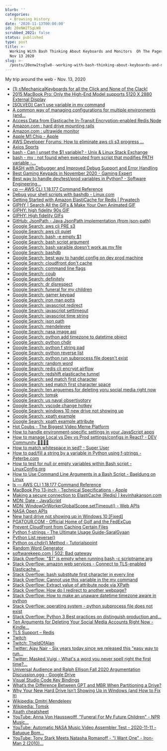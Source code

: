 ```yaml
---
blurb: ''
categories:
  - Browsing History
date: '2020-11-13T00:00:00'
id: 20eNW2TSgLW8
scrubbed_2021: false
status: published
type: post
title: >-
  Working With Bash Thinking About Keyboards and Monitors  Oh The Pages I Goed 
  Nov 13 2020
slug: >-
  /posts/20enw2tsglw8--working-with-bash-thinking-about-keyboards-and-monitors--oh-the-pages-i-goed--nov-13-2020
---
```


My trip around the web - Nov. 13, 2020

- [(1) r/MechanicalKeyboards for all the Click and None of the Clack!](https://www.reddit.com/r/MechanicalKeyboards/)
- [2015 MacBook Pro: Only the High-End Model supports 5120 X 2880 External Display](https://macperformanceguide.com/blog/2015/20150610_0824-MacBookPro2015-external-resolution.html)
- [[SOLVED] Can't use variable in mv command](https://www.linuxquestions.org/questions/linux-general-1/can%27t-use-variable-in-mv-command-811009/)
- [A common way of managing configurations for multiple environments (and...](https://itnext.io/a-standard-way-of-managing-configurations-for-multiple-environments-and-clouds-ee8d54703efc)
- [Access Data from Elasticache In-Transit Encryption-enabled Redis Node](https://aws.amazon.com/premiumsupport/knowledge-center/elasticache-connect-redis-node/)
- [Amazon.com : hard drive mounting rails](https://www.amazon.com/s?k=hard+drive+mounting+rails&crid=Q6XQ4KY8ZMMQ&sprefix=harddrive+mount%2Caps%2C174&ref=nb_sb_ss_sc_8_15)
- [Amazon.com : ultrawide monitor](https://www.amazon.com/s?k=ultrawide+monitor&crid=JAHIZSJGS691&sprefix=ultra%2Caps%2C223&ref=nb_sb_ss_ts-a-p_3_5)
- [Apple M1 Chip - Apple](https://www.apple.com/mac/m1/)
- [AWS Developer Forums: How to eliminate aws cli s3 progress ...](https://forums.aws.amazon.com/message.jspa?messageID=762741)
- [Axios Sports](https://www.axios.com/newsletters/axios-sports?id=4&name=Sports)
- [bash - Can I unset the $1 variable? - Unix & Linux Stack Exchange](https://unix.stackexchange.com/questions/365710/can-i-unset-the-1-variable)
- [bash - mv : not found when executed from script that modifies PATH variable -...](https://unix.stackexchange.com/questions/360972/mv-not-found-when-executed-from-script-that-modifies-path-variable)
- [BASH with Debugger and Improved Debug Support and Error Handling](http://bashdb.sourceforge.net/)
- [Best Gaming Keypads in November 2020 - Gaming Expert](https://www.gamingexpert.net/best-gaming-keypads/)
- [Best way to handle dev/test/prod variables in Python? - Software Engineering...](https://softwareengineering.stackexchange.com/questions/342788/best-way-to-handle-dev-test-prod-variables-in-python/342790)
- [cp — AWS CLI 1.18.177 Command Reference](https://docs.aws.amazon.com/cli/latest/reference/s3/cp.html)
- [Debug your shell scripts with bashdb - Linux.com](https://www.linux.com/news/debug-your-shell-scripts-bashdb/)
- [Getting Started with Amazon ElastiCache for Redis | Prwatech](https://prwatech.in/blog/aws/getting-started-with-amazon-elasticache-for-redis/)
- [GIPHY | Search All the GIFs & Make Your Own Animated GIF](https://giphy.com/)
- [GIPHY: high fidelity 90s GIF](https://giphy.com/gifs/90s-80s-efUcLJePY6RkA)
- [GIPHY: High fidelity GIFs](https://giphy.com/search/high-fidelity)
- [GitHub: JsonPath - Java JsonPath implementation (from json-path)](https://github.com/json-path/JsonPath)
- [Google Search: aws cli PRE s3](https://www.google.com/search?client=safari&rls=en&q=aws+cli+PRE+s3&ie=UTF-8&oe=UTF-8)
- [Google Search: aws cli quiet](https://www.google.com/search?client=safari&rls=en&q=aws+cli+quiet&ie=UTF-8&oe=UTF-8)
- [Google Search: bash -e empty $1](https://www.google.com/search?newwindow=1&client=safari&rls=en&ei=UFSvX5HtBqLz5gLl9qLwAw&q=bash+-e+empty+%241&oq=bash+-e+empty+%241&gs_lcp=CgZwc3ktYWIQAzoECAAQR1DJDFisEGDUEWgAcAJ4AIABXIgBqQGSAQEymAEAoAEBqgEHZ3dzLXdpesgBCMABAQ&sclient=psy-ab&ved=0ahUKEwiR1Y2CkYHtAhWiuVkKHWW7CD4Q4dUDCAw&uact=5)
- [Google Search: bash script argument](https://www.google.com/search?client=safari&rls=en&q=bash+script+argument&ie=UTF-8&oe=UTF-8)
- [Google Search: bash varaible doesn't work as mv file](https://www.google.com/search?client=safari&rls=en&q=bash+varaible+doesn%27t+work+as+mv+file&ie=UTF-8&oe=UTF-8)
- [Google Search: bashdb](https://www.google.com/search?client=safari&rls=en&q=bashdb&ie=UTF-8&oe=UTF-8)
- [Google Search: best way to handel config on dev prod machine](https://www.google.com/search?client=safari&rls=en&q=best+way+to+handel+config+on+dev+prod+machine&ie=UTF-8&oe=UTF-8)
- [Google Search: cloudfront don't cache](https://www.google.com/search?client=safari&rls=en&q=cloudfront+don%27t+cache&ie=UTF-8&oe=UTF-8)
- [Google Search: command line flags](https://www.google.com/search?client=safari&rls=en&q=command+line+flags&ie=UTF-8&oe=UTF-8)
- [Google Search: coub](https://www.google.com/search?client=safari&rls=en&q=coub&ie=UTF-8&oe=UTF-8)
- [Google Search: definitely](https://www.google.com/search?client=safari&rls=en&q=definitely&ie=UTF-8&oe=UTF-8)
- [Google Search: dr disrespect](https://www.google.com/search?client=safari&rls=en&q=dr+disrespect&ie=UTF-8&oe=UTF-8)
- [Google Search: funeral for my children](https://www.google.com/search?client=safari&rls=en&q=funeral+for+my+children&ie=UTF-8&oe=UTF-8)
- [Google Search: gamer keypad](https://www.google.com/search?client=safari&rls=en&q=gamer+keypad&ie=UTF-8&oe=UTF-8)
- [Google Search: iron man potts](https://www.google.com/search?client=safari&rls=en&q=iron+man+potts&ie=UTF-8&oe=UTF-8)
- [Google Search: javascript redirect](https://www.google.com/search?client=safari&rls=en&q=javascript+redirect&ie=UTF-8&oe=UTF-8)
- [Google Search: javascript settimeout](https://www.google.com/search?client=safari&rls=en&q=javascript+settimeout&ie=UTF-8&oe=UTF-8)
- [Google Search: javascript time string](https://www.google.com/search?client=safari&rls=en&q=javascript+time+string&ie=UTF-8&oe=UTF-8)
- [Google Search: json path](https://www.google.com/search?client=safari&rls=en&q=json+path&ie=UTF-8&oe=UTF-8)
- [Google Search: mendelevee](https://www.google.com/search?client=safari&rls=en&q=mendelevee&ie=UTF-8&oe=UTF-8)
- [Google Search: nasa image api](https://www.google.com/search?client=safari&rls=en&q=nasa+image+api&ie=UTF-8&oe=UTF-8)
- [Google Search: python add timezone to datetime object](https://www.google.com/search?client=safari&rls=en&q=python+add+timezone+to+datetime+object&ie=UTF-8&oe=UTF-8)
- [Google Search: python chdir](https://www.google.com/search?client=safari&rls=en&q=python+chdir&ie=UTF-8&oe=UTF-8)
- [Google Search: python f string pad](https://www.google.com/search?client=safari&rls=en&q=python+f+string+pad&ie=UTF-8&oe=UTF-8)
- [Google Search: python reverse list](https://www.google.com/search?client=safari&rls=en&q=python+reverse+list&ie=UTF-8&oe=UTF-8)
- [Google Search: python run subprocess file doesn't exist](https://www.google.com/search?client=safari&rls=en&q=python+run+subprocess+file+doesn%27t+exist&ie=UTF-8&oe=UTF-8)
- [Google Search: random word](https://www.google.com/search?client=safari&rls=en&q=random+word&ie=UTF-8&oe=UTF-8)
- [Google Search: redis cli encrypt airflow](https://www.google.com/search?newwindow=1&client=safari&rls=en&ei=Yq2uX5SlIqOA5wLd2buwAw&q=redis+cli+encrypt+airflow&oq=redis+cli+encrypt+airflow&gs_lcp=CgZwc3ktYWIQAzoECAAQRzoJCAAQyQMQFhAeOggIIRAWEB0QHjoFCCEQoAE6BwghEAoQoAFQ194CWJTmAmCw5wJoAHABeACAAbEBiAGmB5IBAzMuNZgBAKABAaoBB2d3cy13aXrIAQjAAQE&sclient=psy-ab&ved=0ahUKEwiU3pTp8f_sAhUjwFkKHd3sDjYQ4dUDCAw&uact=5)
- [Google Search: redshift elasticache tunnel](https://www.google.com/search?newwindow=1&client=safari&rls=en&ei=H62uX7nPLeHR5gLLibvACQ&q=redshift+elasticache+tunnel&oq=redshift+elasticache+tunnel&gs_lcp=CgZwc3ktYWIQAzIFCCEQoAEyBQghEKABMgUIIRCgAToECAAQRzoFCCEQqwJQw0dYgE1g8k5oAHAEeACAAaYBiAH7BZIBAzAuNpgBAKABAaoBB2d3cy13aXrIAQjAAQE&sclient=psy-ab&ved=0ahUKEwj52qbJ8f_sAhXhqFkKHcvEDpgQ4dUDCAw&uact=5)
- [Google Search: sed match first character](https://www.google.com/search?client=safari&rls=en&q=sed+match+first+character&ie=UTF-8&oe=UTF-8)
- [Google Search: sed match first character space](https://www.google.com/search?client=safari&rls=en&q=sed+match+first+character+space&ie=UTF-8&oe=UTF-8)
- [Google Search: ten arguemes for deleting yoru social media right now](https://www.google.com/search?client=safari&rls=en&q=ten+arguemes+for+deleting+yoru+social+media+right+now&ie=UTF-8&oe=UTF-8)
- [Google Search: tomsk](https://www.google.com/search?client=safari&rls=en&q=tomsk&ie=UTF-8&oe=UTF-8)
- [Google Search: us naval obsertivotory](https://www.google.com/search?client=safari&rls=en&q=us+naval+obsertivotory&ie=UTF-8&oe=UTF-8)
- [Google Search: vscode change hotkey](https://www.google.com/search?client=safari&rls=en&q=vscode+change+hotkey&ie=UTF-8&oe=UTF-8)
- [Google Search: windows 10 new drive not showing up](https://www.google.com/search?client=safari&rls=en&q=windows+10+new+drive+not+showing+up&ie=UTF-8&oe=UTF-8)
- [Google Search: xpath example](https://www.google.com/search?client=safari&rls=en&q=xpath+example&ie=UTF-8&oe=UTF-8)
- [Google Search: xpath example attribute](https://www.google.com/search?client=safari&rls=en&q=xpath+example+attribute&ie=UTF-8&oe=UTF-8)
- [Hot Coubs - The Biggest Video Meme Platform](https://coub.com/)
- [How to handle environment-specific settings in your JavaScript apps](https://www.freecodecamp.org/news/environment-settings-in-javascript-apps-c5f9744282b6/)
- [How to manage Local vs Dev vs Prod settings/configs in React? - DEV Community 👩‍💻👨‍💻](https://dev.to/thammuio/how-to-manage-local-vs-dev-vs-prod-settingsconfigs-in-react-2c2d)
- [How to match whitespace in sed? - Super User](https://superuser.com/questions/112834/how-to-match-whitespace-in-sed)
- [How to pad/fill a string by a variable in Python using f-strings - Peterbe.com](https://www.peterbe.com/plog/how-to-pad-fill-string-by-variable-python)
- [How to test for null or empty variables within Bash script - LinuxConfig.org](https://linuxconfig.org/how-to-test-for-null-or-empty-variables-within-bash-script)
- [How to Use Command Line Arguments in a Bash Script - Baeldung on Linux](https://www.baeldung.com/linux/use-command-line-arguments-in-bash-script)
- [ls — AWS CLI 1.18.177 Command Reference](https://docs.aws.amazon.com/cli/latest/reference/s3/ls.html)
- [MacBook Pro 13-inch - Technical Specifications - Apple](https://www.apple.com/macbook-pro-13/specs/)
- [Making a secure connection to ElastiCache (Redis) | kevinhakanson.com](https://kevinhakanson.com/2018-06-27-making-a-secure-connection-to-elasticache-redis)
- [MDN: Date - JavaScript](https://developer.mozilla.org/en-US/docs/Web/JavaScript/Reference/Global_Objects/Date)
- [MDN: WindowOrWorkerGlobalScope.setTimeout() - Web APIs](https://developer.mozilla.org/en-US/docs/Web/API/WindowOrWorkerGlobalScope/setTimeout)
- [NASA Open APIs](https://api.nasa.gov/)
- [New hard drive not showing up in Windows 10 [Fixed]](https://windowsreport.com/hard-drive-wont-show-up-windows-10/)
- [PGATOUR.COM - Official Home of Golf and the FedExCup](https://www.pgatour.com/)
- [Prevent CloudFront from Caching Certain Files](https://aws.amazon.com/premiumsupport/knowledge-center/prevent-cloudfront-from-caching-files/)
- [Python f-strings - The Ultimate Usage Guide-SaralGyaan](https://saralgyaan.com/posts/f-string-in-python-usage-guide/)
- [Python List reverse()](https://www.programiz.com/python-programming/methods/list/reverse)
- [Python os.chdir() Method - Tutorialspoint](https://www.tutorialspoint.com/python/os_chdir.htm)
- [Random Word Generator](https://randomwordgenerator.com/)
- [softwarekeep.com | 502: Bad gateway](https://softwarekeep.com/help-center/solved-hard-drive-not-showing-up-in-windows-10)
- [Stack Overflow: "$1" is empty when running bash -c scriptname arg](https://stackoverflow.com/questions/48351074/1-is-empty-when-running-bash-c-scriptname-arg)
- [Stack Overflow: amazon web services - Connect to TLS-enabled Elasticache...](https://stackoverflow.com/questions/63995039/connect-to-tls-enabled-elasticache-redis-from-airflow-celery-executor)
- [Stack Overflow: bash substitute first character in every line](https://stackoverflow.com/questions/10140213/bash-substitute-first-character-in-every-line)
- [Stack Overflow: Cannot use this variable in the mv command](https://stackoverflow.com/questions/54136639/cannot-use-this-variable-in-the-mv-command)
- [Stack Overflow: Extract value of attribute node via XPath](https://stackoverflow.com/questions/4835891/extract-value-of-attribute-node-via-xpath)
- [Stack Overflow: How do I redirect to another webpage?](https://stackoverflow.com/questions/503093/how-do-i-redirect-to-another-webpage)
- [Stack Overflow: How to make an unaware datetime timezone aware in python](https://stackoverflow.com/questions/7065164/how-to-make-an-unaware-datetime-timezone-aware-in-python)
- [Stack Overflow: operating system - python subprocess file does not exist](https://stackoverflow.com/questions/13169302/python-subprocess-file-does-not-exist)
- [Stack Overflow: Python 3 Best practices on distinguish production and...](https://stackoverflow.com/questions/60738406/python-3-best-practices-on-distinguish-production-and-development-configuration)
- [Ten Arguments for Deleting Your Social Media Accounts Right Now - Kindle...](https://www.amazon.com/dp/B079DTVVG8/ref=dp-kindle-redirect?_encoding=UTF8&btkr=1)
- [TLS Support – Redis](https://redis.io/topics/encryption)
- [Twitch](https://www.twitch.tv/)
- [Twitch: TheIdOfAlan](https://www.twitch.tv/theidofalan)
- [Twitter: Ajay Nair - Six years today since we released this "easy way to run...](https://twitter.com/ajaynairthinks/status/1327372121568264192)
- [Twitter: Masked Vuigi - What's a word you never spell right the first time?...](https://twitter.com/VinceSideJokes/status/1327363935452897280)
- [Universal Audience and Ralph Ellison Fall 2020 Argumentation Discussion.ogg - Google Drive](https://drive.google.com/file/d/1iOd79Bbf17XhsmONSLotyNTDqdOdWZdU/view)
- [Visual Studio Code Key Bindings](https://code.visualstudio.com/docs/getstarted/keybindings)
- [What’s the Difference Between GPT and MBR When Partitioning a Drive?](https://www.howtogeek.com/193669/whats-the-difference-between-gpt-and-mbr-when-partitioning-a-drive/)
- [Why Your New Hard Drive Isn’t Showing Up in Windows (and How to Fix It)](https://www.howtogeek.com/268901/why-your-new-hard-drive-isnt-showing-up-in-windows-and-how-to-fix-it/)
- [Wikipedia: Dmitri Mendeleev](https://en.wikipedia.org/wiki/Dmitri_Mendeleev)
- [Wikipedia: Tomsk](https://en.wikipedia.org/wiki/Tomsk)
- [Xpath cheatsheet](https://devhints.io/xpath)
- [YouTube: Anna Von Hausswolff, "Funeral For My Future Children" - NPR Music...](https://www.youtube.com/watch?v=n8YhnF0ng4c)
- [YouTube: Automatic NASA Music Video Assembler Test - 2020-11-11 - Batuque Bom...](https://www.youtube.com/watch?v=_qska1R4Roc)
- [YouTube: Tony Stark Meets Natasha Romanoff - "I Want One" - Iron-Man 2 (2010)...](https://www.youtube.com/watch?v=OT2b5KzMoC0)
